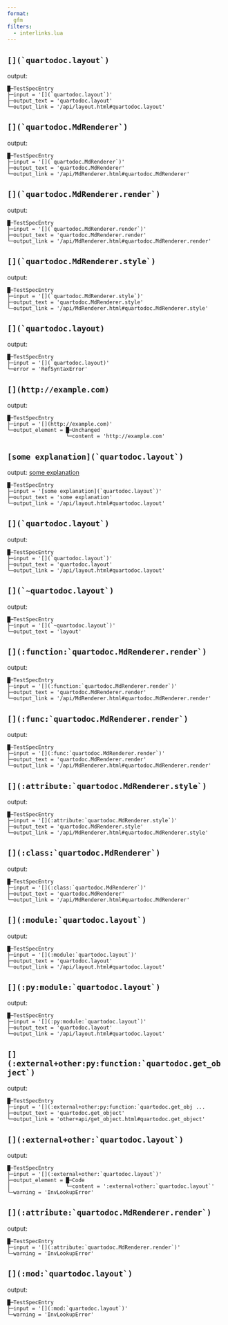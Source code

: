 ```yaml
---
format:
  gfm
filters:
  - interlinks.lua
---
```


## `` [](`quartodoc.layout`) ``

output: [](`quartodoc.layout`)

```
█─TestSpecEntry
├─input = '[](`quartodoc.layout`)'
├─output_text = 'quartodoc.layout'
└─output_link = '/api/layout.html#quartodoc.layout'
```




## `` [](`quartodoc.MdRenderer`) ``

output: [](`quartodoc.MdRenderer`)

```
█─TestSpecEntry
├─input = '[](`quartodoc.MdRenderer`)'
├─output_text = 'quartodoc.MdRenderer'
└─output_link = '/api/MdRenderer.html#quartodoc.MdRenderer'
```




## `` [](`quartodoc.MdRenderer.render`) ``

output: [](`quartodoc.MdRenderer.render`)

```
█─TestSpecEntry
├─input = '[](`quartodoc.MdRenderer.render`)'
├─output_text = 'quartodoc.MdRenderer.render'
└─output_link = '/api/MdRenderer.html#quartodoc.MdRenderer.render'
```




## `` [](`quartodoc.MdRenderer.style`) ``

output: [](`quartodoc.MdRenderer.style`)

```
█─TestSpecEntry
├─input = '[](`quartodoc.MdRenderer.style`)'
├─output_text = 'quartodoc.MdRenderer.style'
└─output_link = '/api/MdRenderer.html#quartodoc.MdRenderer.style'
```




## `` [](`quartodoc.layout) ``

output: [](`quartodoc.layout)

```
█─TestSpecEntry
├─input = '[](`quartodoc.layout)'
└─error = 'RefSyntaxError'
```




## `` [](http://example.com) ``

output: [](http://example.com)

```
█─TestSpecEntry
├─input = '[](http://example.com)'
└─output_element = █─Unchanged
                   └─content = 'http://example.com'
```




## `` [some explanation](`quartodoc.layout`) ``

output: [some explanation](`quartodoc.layout`)

```
█─TestSpecEntry
├─input = '[some explanation](`quartodoc.layout`)'
├─output_text = 'some explanation'
└─output_link = '/api/layout.html#quartodoc.layout'
```




## `` [](`quartodoc.layout`) ``

output: [](`quartodoc.layout`)

```
█─TestSpecEntry
├─input = '[](`quartodoc.layout`)'
├─output_text = 'quartodoc.layout'
└─output_link = '/api/layout.html#quartodoc.layout'
```




## `` [](`~quartodoc.layout`) ``

output: [](`~quartodoc.layout`)

```
█─TestSpecEntry
├─input = '[](`~quartodoc.layout`)'
└─output_text = 'layout'
```




## `` [](:function:`quartodoc.MdRenderer.render`) ``

output: [](:function:`quartodoc.MdRenderer.render`)

```
█─TestSpecEntry
├─input = '[](:function:`quartodoc.MdRenderer.render`)'
├─output_text = 'quartodoc.MdRenderer.render'
└─output_link = '/api/MdRenderer.html#quartodoc.MdRenderer.render'
```




## `` [](:func:`quartodoc.MdRenderer.render`) ``

output: [](:func:`quartodoc.MdRenderer.render`)

```
█─TestSpecEntry
├─input = '[](:func:`quartodoc.MdRenderer.render`)'
├─output_text = 'quartodoc.MdRenderer.render'
└─output_link = '/api/MdRenderer.html#quartodoc.MdRenderer.render'
```




## `` [](:attribute:`quartodoc.MdRenderer.style`) ``

output: [](:attribute:`quartodoc.MdRenderer.style`)

```
█─TestSpecEntry
├─input = '[](:attribute:`quartodoc.MdRenderer.style`)'
├─output_text = 'quartodoc.MdRenderer.style'
└─output_link = '/api/MdRenderer.html#quartodoc.MdRenderer.style'
```




## `` [](:class:`quartodoc.MdRenderer`) ``

output: [](:class:`quartodoc.MdRenderer`)

```
█─TestSpecEntry
├─input = '[](:class:`quartodoc.MdRenderer`)'
├─output_text = 'quartodoc.MdRenderer'
└─output_link = '/api/MdRenderer.html#quartodoc.MdRenderer'
```




## `` [](:module:`quartodoc.layout`) ``

output: [](:module:`quartodoc.layout`)

```
█─TestSpecEntry
├─input = '[](:module:`quartodoc.layout`)'
├─output_text = 'quartodoc.layout'
└─output_link = '/api/layout.html#quartodoc.layout'
```




## `` [](:py:module:`quartodoc.layout`) ``

output: [](:py:module:`quartodoc.layout`)

```
█─TestSpecEntry
├─input = '[](:py:module:`quartodoc.layout`)'
├─output_text = 'quartodoc.layout'
└─output_link = '/api/layout.html#quartodoc.layout'
```




## `` [](:external+other:py:function:`quartodoc.get_object`) ``

output: [](:external+other:py:function:`quartodoc.get_object`)

```
█─TestSpecEntry
├─input = '[](:external+other:py:function:`quartodoc.get_obj ...
├─output_text = 'quartodoc.get_object'
└─output_link = 'other+api/get_object.html#quartodoc.get_object'
```




## `` [](:external+other:`quartodoc.layout`) ``

output: [](:external+other:`quartodoc.layout`)

```
█─TestSpecEntry
├─input = '[](:external+other:`quartodoc.layout`)'
├─output_element = █─Code
│                  └─content = ':external+other:`quartodoc.layout`'
└─warning = 'InvLookupError'
```




## `` [](:attribute:`quartodoc.MdRenderer.render`) ``

output: [](:attribute:`quartodoc.MdRenderer.render`)

```
█─TestSpecEntry
├─input = '[](:attribute:`quartodoc.MdRenderer.render`)'
└─warning = 'InvLookupError'
```




## `` [](:mod:`quartodoc.layout`) ``

output: [](:mod:`quartodoc.layout`)

```
█─TestSpecEntry
├─input = '[](:mod:`quartodoc.layout`)'
└─warning = 'InvLookupError'
```
